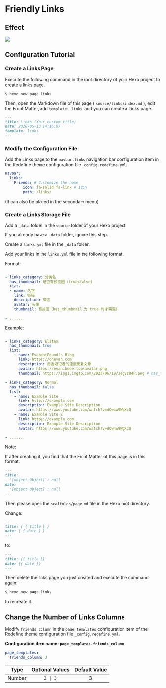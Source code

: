 # Friendly Links

## Effect

![](https://evan.beee.top/img/2023/06/22/1b0338cab5f96121a062383c8090a958.png)

## Configuration Tutorial


<Steps>

### Create a Links Page

Execute the following command in the root directory of your Hexo project to create a links page.

```shell
$ hexo new page links
```

Then, open the Markdown file of this page ( `source/links/index.md` ), edit the Front Matter, add `template: links`, and you can create a Links page.

```markdown filename="source/links/index.md" {4}
---
title: Links (Your custom title)
date: 2020-05-13 14:16:07
template: links
---
```

### Modify the Configuration File

Add the Links page to the `navbar.links` navigation bar configuration item in the Redefine theme configuration file `_config.redefine.yml`.

```yaml filename="_config.redefine.yml" {3-5}
navbar:
  links:
    Friends: # Customize the name
        icon: fa-solid fa-link # Icon
        path: /links/
```

(It can also be placed in the secondary menu)

### Create a Links Storage File

Add a `_data` folder in the `source` folder of your Hexo project.

If you already have a `_data` folder, ignore this step.

Create a `links.yml` file in the `_data` folder.

Add your links in the `links.yml` file in the following format.

Format:

```yaml filename="source/_data/links.yml"

- links_category: 分类名
  has_thumbnail: 是否有预览图（true/false)
  list: 
  - name: 名字
    link: 链接
    description: 描述
    avatar: 头像
    thumbnail: 预览图（has_thumbnail 为 true 时才需要）

- ......  

```

Example:

```yaml filename="source/_data/links.yml"

- links_category: Elites
  has_thumbnail: true
  list: 
    - name: EvanNotFound's Blog
      link: https://ohevan.com
      description: 用香港记者的速度更新文章
      avatar: https://evan.beee.top/avatar.png
      thumbnail: https://img1.imgtp.com/2023/06/19/Jegvz84P.png # has_thumbnail 为 true 时才需要

- links_category: Normal
  has_thumbnail: false
  list: 
    - name: Example Site
      link: https://example.com
      description: Example Site Description
      avatar: https://www.youtube.com/watch?v=dQw4w9WgXcQ
    - name: Example Site 2
      link: https://example.com
      description: Example Site Description
      avatar: https://www.youtube.com/watch?v=dQw4w9WgXcQ

- ......  

```

</Steps>

Note:

If after creating it, you find that the Front Matter of this page is in this format:

```markdown filename="source/links/index.md"
---
title:
  '[object Object]': null
date:
  '[object Object]': null
---
```

Then please open the `scaffolds/page.md` file in the Hexo root directory.

Change:

```markdown filename="scaffolds/page.md"
---
title: { { title } }
date: { { date } }
---
```

to:

```markdown filename="scaffolds/page.md"
---
title: {{ title }}
date: {{ date }}
---
```

Then delete the links page you just created and execute the command again:

```bash
$ hexo new page links
```

to recreate it.

## Change the Number of Links Columns

Modify `friends_column` in the `page_templates` configuration item of the Redefine theme configuration file `_config.redefine.yml`.

**Configuration item name: `page_templates.friends_column`**

```yaml filename="_config.redefine.yml"
page_templates:
  friends_column: 3
```

| Type | Optional Values | Default Value |
| :---: | :---: | :---: |
| Number | `2 \| 3` | 3 |
